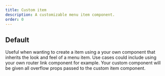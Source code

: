 ```yaml
---
title: Custom item
description: A customizable menu item component.
order: 0
---
```



## Default

Useful when wanting to create a item using a your own component that inherits the look and feel of a menu item.
Use cases could include using your own router link component for example. Your custom component will be given all overflow props passed to the custom item component.

<Example Component={CustomItemDefault} packageName="@atlaskit/menu" />
